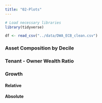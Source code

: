 ```yaml
---
title: "02-Plots"
---
```


```r
# Load necessary libraries
library(tidyverse)

df <- read_csv("../data/DWA_ECB_clean.csv")
```

### Asset Composition by Decile

### Tenant - Owner Wealth Ratio

### Growth

#### Relative

#### Absolute